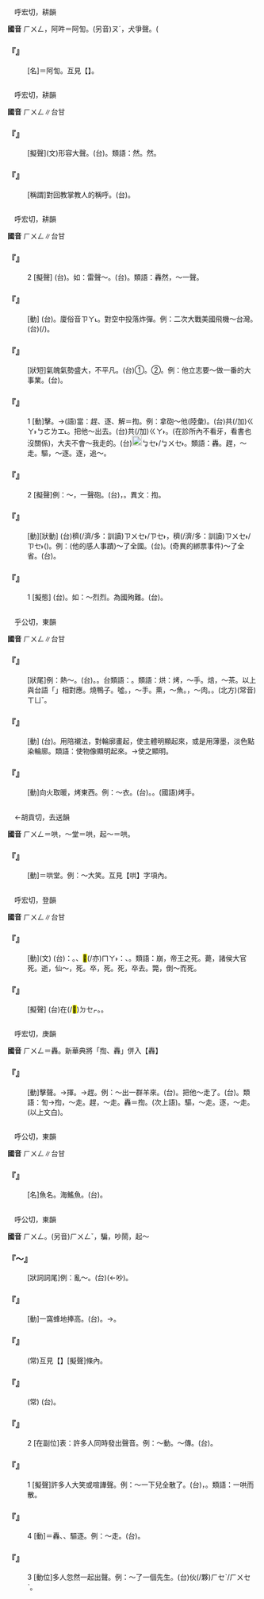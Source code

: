 
=={{ruby|吽|ㄏㄨㄥ}}==

　呼宏切，耕韻

'''國音''' <rt>ㄏㄨㄥ</rt>，阿吽＝阿訇。(另音)<rt>ㄡˊ</rt>，犬爭聲。(

    

==='''『{{ruby|阿|ㄚˋ}}{{ruby|吽|ㄏㄨㄥ}}』'''===
: [名]＝阿訇。互見【{{ruby|阿|ㄚˋ}}{{ruby|訇|ㄏㄨㄥ}}】。
    

=={{ruby|訇|ㄏㄨㄥ}}==

　呼宏切，耕韻

'''國音''' <rt>ㄏㄨㄥ</rt>∥台甘

    

==='''『{{ruby|訇|ㄏㄨㄥ}}{{ruby|訇|ㄏㄨㄥ}}』'''===
: [擬聲](文)形容大聲。(台){{ruby|訇|ㄏㆲ}}{{ruby|訇|ㄏㆲ}}{{ruby|叫|ㄍㄧㄜㆷ}}。類語：{{ruby|訇|ㄏㄨㄥ}}然。{{ruby|轟|ㄏㄨㄥ}}然。
    

==='''『{{ruby|阿|ㄚˋ}}{{ruby|訇|ㄏㄨㄥ}}』'''===
: [稱謂]對回教掌教人的稱呼。(台){{ruby|阿|ㄚ}}{{ruby|訇|ㄏㆲ}}。
    

=={{ruby|轟|ㄏㄨㄥ}}==

　呼宏切，耕韻

'''國音''' <rt>ㄏㄨㄥ</rt>∥台甘

    

==='''『{{ruby|轟|ㄏㄨㄥ}}{{ruby|轟|ㄏㄨㄥ}}』'''===
:2  [擬聲] (台){{ruby|形|ㄏㄧㄥˊ}}{{ruby|容|ㄧㆲˊ}}{{ruby|巨|ㄍㄨ˫/ㄍㄧ˫}}{{ruby|大|ㄉㄨㄚ˫}}{{ruby|丌|ㆤ}}{{ruby|聲|ㄒㄧㆩ}}{{ruby|音|ㄧㆬ}}。如：雷聲～。(台){{ruby|雷|ㄌㄨㄧˊ}}{{ruby|聲|ㄒㄧㆩ}}{{ruby|匟|ㄎㆲ˪}}{{ruby|哢|ㄌㆲ˪}}{{ruby|匟|ㄎㆲ˪}}{{ruby|哢|ㄌㆲ˪}}。類語：轟然，～一聲。
    

==='''『{{ruby|轟|ㄏㄨㄥ}}{{ruby|炸|ㄓㄚˋ}}』'''===
: [動] (台){{ruby|轟|ㄏㆲ}}{{ruby|炸|ㄗㄚ˪}}。廈俗音{{ruby|：|ㄧㄥ}}<rt>ㄗㄚ˪</rt>。對空中投落炸彈。例：二次大戰美國飛機～台灣。(台){{ruby|炸|ㄗㄚ˪}}(/{{ruby|<mark>&#xffad2;</mark>|ㄌㆲ˪}}){{ruby|台|ㄉㄞˊ}}{{ruby|灣|ㄨㄢˊ}}。
    

==='''『{{ruby|轟|ㄏㄨㄥ}}{{ruby|轟|ㄏㄨㄥ}}{{ruby|烈|ㄌㄧㄝˋ}}{{ruby|烈|ㄌㄧㄝˋ}}』'''===
: [狀短]氣魄氣勢盛大，不平凡。(台)①{{ruby|形|ㄏㄧㄥˊ}}{{ruby|容|ㄧㆲˊ}}{{ruby|真|ㄐㄧㄣ}}{{ruby|揚|ㄧㄤˊ}}{{ruby|氣|ㄎㄧ˪}}{{ruby|丌|ㆤ}}{{ruby|行|ㄏㄧㄥˊ}}{{ruby|動|ㄉㆲ˫}}。②{{ruby|形|ㄏㄧㄥˊ}}{{ruby|容|ㄧㆲˊ}}{{ruby|事|ㄙㄨ˫}}{{ruby|業|ㆣㄧㄚㆴ ͘}}{{ruby|做|ㄗㄨㆤ˪/ㄗㄜ˪}}{{ruby|去|ㄎㄧ˪}}{{ruby|真|ㄐㄧㄣ}}{{ruby|大|ㄉㄨㄚ˫}}{{ruby|丌|ㆤ}}{{ruby|款|ㄎㄨㄢˋ}}。例：他立志要～做一番的大事業。(台){{ruby|伊|ㄧ}}{{ruby|立|ㄌㄧㆴ ͘}}{{ruby|志|ㄐㄧ˪}}{{ruby|想|ㄒㄧㆧ˫/ㄒㄧㆫ˫}}{{ruby|<mark>&#xffa49;</mark>|ㆠㆤㆷ/ㆠㄨㆤㆷ}}{{ruby|扑|ㄆㄚㆷ}}{{ruby|拼|ㄅㄧㆩ˪}}{{ruby|大|ㄉㄨㄚ˫}}{{ruby|大|ㄉㄨㄚ˫}}{{ruby|做|ㄗㄨㆤ˪/ㄗㄜ˪}}{{ruby|一|ㄐㄧㆵ ͘}}{{ruby|個|ㆤˊ}}{{ruby|事|ㄙㄨ˫}}{{ruby|業|ㆣㄧㄚㆴ ͘}}。
    

==='''『{{ruby|轟|ㄏㄨㄥ}}』'''===
:1  [動]擊。→(語)當：趕、逐、解＝揈。例：拿砲～他(陸彙)。(台){{ruby|用|ㄧㆲ˫/ㄧㄥ˫}}{{ruby|砲|ㄆㄠ˪}}共(/加)<rt>ㄍㄚ˫</rt><rt>ㄅㄜ</rt><rt>ㄌㆲ˪</rt>。把他～出去。(台)共(/加)<rt>ㄍㄚ˫</rt>{{ruby|趕|ㄍㄨㆩˋ}}{{ruby|出|ㄘㄨㆵ}}{{ruby|去|ㄎㄧ˪}}。(在診所內不看牙，看書也沒關係)，大夫不會～我走的。(台){{ruby|醫|ㄧ}}{{ruby|生|ㄒㄧㄥ}}[[File:fa45.png|20px]]<rt>ㆠㆤ˫/ㆠㄨㆤ˫</rt>{{ruby|趕|ㄍㄨㆩˋ}}{{ruby|我|·ㆣㄨㄚˋ}}。類語：轟。趕，～走。驅，～逐。逐，追～。
    

==='''『{{ruby|轟|ㄏㄨㄥ}}』'''===
:2  [擬聲]例：～，一聲砲。(台){{ruby|大|ㄉㄨㄚ˫}}{{ruby|砲|ㄆㄠ˪}}{{ruby|丌|ㆤ}}{{ruby|聲|ㄒㄧㆩ}}，{{ruby|哢|ㄌㆲ˪}}{{ruby|仔|ㄚ}}{{ruby|一|ㄐㄧㆵ ͘}}{{ruby|下|·ㆤ˫}}。異文：揈。
    

==='''『{{ruby|轟|ㄏㄨㄥ}}{{ruby|動|ㄉㄨㄥˋ}}』'''===
: [動][狀動] (台){{ruby|同|ㄉㆲˊ}}{{ruby|時|ㄒㄧˊ}}{{ruby|使|ㄙㄨˋ}}{{ruby|真|ㄐㄧㄣ}}穧(/濟/多：訓讀)<rt>ㄗㄨㆤ˫/ㄗㆤ˫</rt>{{ruby|人|ㄌㄤˊ}}{{ruby|感|ㄍㆰˋ}}{{ruby|動|ㄉㆲ˫}}，{{ruby|或|ㄧㄚㆷ ͘}}{{ruby|是|ㄒㄧ˫}}{{ruby|引|ㄧㄣˋ}}{{ruby|動|ㄉㆲ˫}}{{ruby|真|ㄐㄧㄣ}}穧(/濟/多：訓讀)<rt>ㄗㄨㆤ˫/ㄗㆤ˫</rt>{{ruby|人|ㄌㄤˊ}}{{ruby|丌|ㆤ}}{{ruby|注|ㄗㄨ˪}}{{ruby|意|ㄧ˪}}({{ruby|力|ㄌㄧㆤㆶ ͘}})。例：(他的感人事蹟)～了全國。(台){{ruby|使|ㄙㄨˋ}}{{ruby|全|ㄗㄨㄢˊ}}{{ruby|國|ㄍㆦㆶ}}{{ruby|丌|ㄗㄨㄥ}}{{ruby|人|ㄌㄤˊ}}{{ruby|攏|ㄌㆲˋ}}{{ruby|震|ㄐㄧㄣˋ}}{{ruby|動|ㄉㆲ˫}}{{ruby|著|ㄉㄧㄜㆷ ͘}}{{ruby|驚|ㄍㄧㆩ}}。(奇異的綁票事件)～了全省。(台){{ruby|使|ㄙㄨˋ}}{{ruby|全|ㄗㄨㄢˊ}}{{ruby|省|ㄒㄧㄥˋ}}{{ruby|丌|ㆤ}}{{ruby|人|ㄌㄤˊ}}{{ruby|攏|ㄌㆲˋ}}{{ruby|喊|ㄏㄢˋ}}{{ruby|譁|ㄏㄨㄚ˫}}{{ruby|起|·ㄎㄧˋ}}{{ruby|來|·ㄌㄞˊ}}。
    

==='''『{{ruby|轟|ㄏㄨㄥ}}{{ruby|轟|ㄏㄨㄥ}}』'''===
:1  [擬態] (台){{ruby|形|ㄏㄧㄥˊ}}{{ruby|容|ㄧㆲˊ}}{{ruby|氣|ㄎㄧ˪}}{{ruby|魄|ㄆㄧㆤㆶ}}{{ruby|盛|ㄒㄧㄥ˫}}{{ruby|大|ㄉㄞ˫}}{{ruby|丌|ㆤ}}{{ruby|款|ㄎㄨㄢˋ}}。如：～烈烈。為國殉難。(台){{ruby|轟|ㄏㆲ}}{{ruby|轟|ㄏㆲ}}{{ruby|烈|ㄌㄧㄚㆵ ͘}}{{ruby|烈|ㄌㄧㄚㆵ ͘}}。
    

=={{ruby|烘|ㄏㄨㄥ}}==

　乎公切，東韻

'''國音''' <rt>ㄏㄨㄥ</rt>∥台甘

    

==='''『{{ruby|烘|ㄏㄨㄥ}}{{ruby|烘|ㄏㄨㄥ}}』'''===
: [狀尾]例：熱～。(台){{ruby|熱|ㄌㄧㄚㆵ ͘}}{{ruby|滾|ㄍㄨㄣˋ}}{{ruby|滾|ㄍㄨㄣˋ}}。{{ruby|燒|ㄒㄧㄜ}}{{ruby|烘|ㄏㆲ˫}}{{ruby|烘|ㄏㆲ˫}}。台類語：{{ruby|燒|ㄒㄧㄜ}}{{ruby|忽|ㄏㄨㆵ}}{{ruby|忽|ㄏㄨㆵ}}。類語：烘：烤，～手。焙，～茶。以上與台語「{{ruby|烘|ㄏㄤ}}」相對應。燒鴨子。噓。{{ruby|焐|ㄨˋ}}，～手。熏，～魚。{{ruby|炮|ㄅㄠ}}，～肉。{{ruby|煦|ㄒㄩ}}。(北方)(常音)<rt>ㄒㄩˇ</rt>。
    

==='''『{{ruby|烘|ㄏㄨㄥ}}{{ruby|托|ㄊㄨㄛ}}』'''===
: [動] (台){{ruby|中|ㄉㄧㆲ}}{{ruby|國|ㄍㆦㆶ}}{{ruby|畫|ㄨㆤ˫}}{{ruby|畫|ㄨㆤ˫}}{{ruby|法|ㄏㄨㄚㆵ}}{{ruby|丌|ㆤ}}{{ruby|一|ㄐㄧㆵ ͘}}{{ruby|種|ㄐㄧㆲˋ}}。用陪襯法，對輪廓畫起，使主體明顯起來，或是用薄墨，淡色點染輪廓。類語：使物像顯明起來。→使之顯明。
    

==='''『{{ruby|烘|ㄏㄨㄥ}}』'''===
: [動]向火取暖，烤東西。例：～衣{{ruby|裳|ㄕㄤ}}。(台){{ruby|烘|ㄏㄤ}}{{ruby|衫|ㄙㆩ}}{{ruby|仔|ㄚ}}{{ruby|褲|ㄎㆦ˪}}。{{ruby|烘|ㄏㄤ}}{{ruby|手|ㄑㄧㄨˋ}}。(國語)烤手。
    

=={{ruby|鬨|ㄏㄨㄥ}}==

　←胡貢切，去送韻{{ruby|＝|ㄏㄨㄥˋ}}

'''國音''' <rt>ㄏㄨㄥ</rt>＝哄，～堂{{ruby|。|ㄏㄨㄥˋ}}＝哄，起～{{ruby|。|ㄏㄨㄥˇ}}＝哄。

    

==='''『{{ruby|鬨|ㄏㄨㄥ}}{{ruby|堂|ㄊㄤˊ}}』'''===
: [動]＝哄堂。例：～大笑。互見【哄】字項內。
    

=={{ruby|薨|ㄏㄨㄥ}}==

　呼宏切，登韻

'''國音''' <rt>ㄏㄨㄥ</rt>∥台甘

    

==='''『{{ruby|薨|ㄏㄨㄥ}}』'''===
: [動](文) (台){{ruby|古|ㄍㆦˋ}}{{ruby|早|ㄗㄚˋ}}{{ruby|稱|ㄑㄧㄥ}}{{ruby|諸|ㄗㄨ}}{{ruby|侯|ㄏㄧㄜˊ}}{{ruby|大|ㄉㄨㄚ˫}}{{ruby|官|ㄍㄨㆩ}}{{ruby|死|ㄒㄧˋ}}{{ruby|去|ㄎㄧ˪}}{{ruby|叫|ㄍㄧㄜ˪}}{{ruby|做|ㄗㄨㆤ˪/ㄗㄜ˪}}：{{ruby|薨|ㄧㄥ/ㄏㄨㄥ}}。{{ruby|現|ㄏㄧㄢ˫}}{{ruby|在|ㄗㄞ˫}}{{ruby|只|ㄐㄧˋ}}{{ruby|要|ㄧㄠ˪}}{{ruby|是|ㄒㄧ˫}}{{ruby|民|ㆠㄧㄣˊ}}{{ruby|眾|ㄐㄧㆲ˪}}{{ruby|歡|ㄏㄨㄢ}}{{ruby|迎|ㆣㄧㄥˊ}}{{ruby|丌|ㆤ}}{{ruby|影|ㄧㆩˋ}}{{ruby|帝|ㄉㆤ˪}}、{{ruby|歌|ㄍㄨㄚ}}{{ruby|后|ㄏㄧㄜ˫}}{{ruby|丌|ㆤ}}{{ruby|死|ㄒㄧˋ}}<mark>&#xffaca;</mark>(/亦)<rt>ㄇㄚ˫</rt>{{ruby|叫|ㄍㄧㄜ˪}}{{ruby|做|ㄗㄨㆤ˪/ㄗㄜ˪}}：{{ruby|崩|ㄅㄧㄥ}}、{{ruby|薨|ㄧㄥ/ㄏㄨㄥ}}。類語：崩，帝王之死。薨，諸侯大官死。逝，仙～，死。卒，死。死，卒去。斃，倒～而死。
    

==='''『{{ruby|薨|ㄏㄨㄥ}}{{ruby|薨|ㄏㄨㄥ}}』'''===
: [擬聲] (台){{ruby|蚊|ㆠㄤˋ}}{{ruby|蟲|ㄊㄤˊ}}{{ruby|歸|ㄍㄨㄧ}}{{ruby|群|ㄍㄨㄣˊ}}在(/<mark>&#xf9549;</mark>)<rt>ㄉㆤㆷ</rt>{{ruby|飛|ㄅㄨㆤ/ㄅㆤ}}{{ruby|丌|ㆤ}}{{ruby|聲|ㄒㄧㆩ}}{{ruby|音|ㄧㆬ}}。{{ruby|嗡|ㆲ}}{{ruby|嗡|ㆲ}}。
    

=={{ruby|揈|ㄏㄨㄥ}}==

　呼宏切，庚韻

'''國音''' <rt>ㄏㄨㄥ</rt>＝轟。新華典將「揈、轟」併入【轟】

    

==='''『{{ruby|揈|ㄏㄨㄥ}}』'''===
: [動]擊聲。→揮。→趕。例：～出一群羊來。(台){{ruby|趕|ㄍㄨㆩˋ}}{{ruby|一|ㄐㄧㆵ ͘}}{{ruby|群|ㄍㄨㄣˊ}}{{ruby|羊|ㄧㆧˊ/ㄧㆫˊ}}{{ruby|出|ㄘㄨㆵ}}{{ruby|來|·ㄌㄞˊ}}。把他～走了。(台){{ruby|共|ㄍㄚ˫}}{{ruby|趕|ㄍㄨㆩˋ}}{{ruby|走|ㄗㄠˋ}}{{ruby|去|ㄎㄧ˪}}。類語：訇→揈，～走。趕，～走。轟＝揈。(次上語)。驅，～走。逐，～走。(以上文白)。
    

=={{ruby|魟|ㄏㄨㄥ}}==

　呼公切，東韻

'''國音''' <rt>ㄏㄨㄥ</rt>∥台甘

    

==='''『{{ruby|魟|ㄏㄨㄥ}}』'''===
: [名]魚名。海鰩魚。(台){{ruby|魟|ㄏㄤ}}。
    

=={{ruby|哄|ㄏㄨㄥ}}==

　呼公切，東韻

'''國音''' <rt>ㄏㄨㄥ</rt>。(另音)<rt>ㄏㄨㄥˇ</rt>，{{ruby|～|ㄏㄨㄥˇ}}騙{{ruby|。|ㄏㄨㄥˋ}}，吵鬧，起～

    

==='''『～{{ruby|哄|ㄏㄨㄥ}}{{ruby|哄|ㄏㄨㄥ}}』'''===
: [狀詞詞尾]例：亂～。(台){{ruby|亂|ㄌㄨㄢ˪}}{{ruby|抄|ㄘㄠ}}{{ruby|抄|ㄘㄠ}}(←吵)。
    

==='''『{{ruby|哄|ㄏㄨㄥ}}{{ruby|抬|ㄊㄞˊ}}』'''===
: [動]一窩蜂地捧高。(台){{ruby|眾|ㄐㄧㄥ˪}}{{ruby|人|ㄌㄤˊ}}{{ruby|做|ㄗㄨㆤ˪/ㄗㄜ˪}}{{ruby|一|ㄐㄧㆵ ͘}}{{ruby|下|ㆤ˫}}{{ruby|共|ㄍㄚ˫}}{{ruby|伊|ㄧ}}{{ruby|扶|ㄏㄨˊ}}{{ruby|起|·ㄎㄧˋ}}{{ruby|來|·ㄌㄞˊ}}。→{{ruby|做|ㄗㄨㆤ˪/ㄗㄜ˪}}{{ruby|一|ㄐㄧㆵ ͘}}{{ruby|困|ㄎㄨㄣ˪}}{{ruby|有|ㄨ˫}}{{ruby|人|ㆢㄧㄣˊ/ㄌㄧㄣˊ}}{{ruby|氣|ㄎㄧ˪}}。
    

==='''『{{ruby|一|ㄧˋ}}{{ruby|哄|ㄏㄨㄥ}}{{ruby|而|ㄦˊ}}{{ruby|散|ㄙㄢ}}』'''===
: (常)互見【{{ruby|哄|ㄏㄨㄥ}}】[擬聲]條內。
    

==='''『{{ruby|哄|ㄏㄨㄥ}}{{ruby|堂|ㄊㄤˊ}}{{ruby|大|ㄉㄚˋ}}{{ruby|笑|ㄒㄧㄠˋ}}』'''===
: (常) (台){{ruby|歸|ㄍㄨㄧ}}{{ruby|厝|ㄘㄨ˪}}{{ruby|內|ㄌㄞ˫}}{{ruby|丌|ㆤ}}{{ruby|人|ㄌㄤˊ}}{{ruby|做|ㄗㄨㆤ˪/ㄗㄜ˪}}{{ruby|一|ㄐㄧㆵ ͘}}{{ruby|下|ㆤ˫}}{{ruby|笑|ㄑㄧㄜ˪}}{{ruby|<mark>&#xffa42;</mark>|ㄍㄚㆷ}}{{ruby|譁|ㄏㄨㄚ˫}}{{ruby|譁|ㄏㄨㄚ˫}}{{ruby|滾|ㄍㄨㄣˋ}}。
    

==='''『{{ruby|哄|ㄏㄨㄥ}}』'''===
:2  [在副位]表：許多人同時發出聲音。例：～動。～傳。(台){{ruby|哄|ㄏㆲ}}{{ruby|動|ㄉㆲ˫}}。
    

==='''『{{ruby|哄|ㄏㄨㄥ}}』'''===
:1  [擬聲]許多人大笑或喧譁聲。例：～一下兒全散了。(台){{ruby|譁|ㄏㄨㄚ˫}}{{ruby|啊|ㄚ}}{{ruby|一|ㄐㄧㆵ ͘}}{{ruby|下|·ㆤ˫}}，{{ruby|攏|ㄌㆲˋ}}{{ruby|散|ㄙㄨㆩ˪}}{{ruby|了|ㄌㄧㄠˋ}}{{ruby|了|ㄌㄧㄠˋ}}。類語：一哄而散。
    

==='''『{{ruby|哄|ㄏㄨㄥ}}』'''===
:4  [動]＝轟、{{ruby|揈|ㄏㄨㄥ}}、驅逐。例：～走。(台){{ruby|趕|ㄍㄨㆩˋ}}{{ruby|走|ㄗㄠˋ}}。
    

==='''『{{ruby|哄|ㄏㄨㄥ}}』'''===
:3  [動位]多人忽然一起出聲。例：～了一個先生。(台){{ruby|大|ㄉㄞ˫}}{{ruby|家|ㄍㆤ}}{{ruby|做|ㄗㄨㆤ˪/ㄗㄜ˪}}伙(/夥)<rt>ㄏㆤˋ/ㄏㄨㆤˋ</rt>{{ruby|對|ㄉㄨㄧ˪}}{{ruby|先|ㄒㄧㄢ}}{{ruby|生|ㄙㆥ/ㄒㆪ}}{{ruby|譁|ㄏㄨㄚ˫}}{{ruby|啊|ㄚ}}{{ruby|一|ㄐㄧㆵ ͘}}{{ruby|下|·ㆤ˫}}。
    

